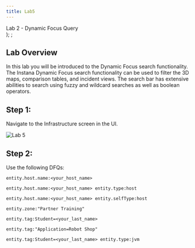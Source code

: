 ```yaml
---
title: Lab5
---
```

  <span>
    Lab 2 - Dynamic Focus Query <br />
  </span>
);
;

## Lab Overview

In this lab you will be introduced to the Dynamic Focus search functionality. The Instana Dynamic Focus search functionality can be used to filter the 3D maps, comparison tables, and incident views. The search bar has extensive abilities to search using fuzzy and wildcard searches as well as boolean operators.

## Step 1:
Navigate to the Infrastructure screen in the UI.

![Lab 5](../Labs/images/lab5.1.png)

## Step 2:

Use the following DFQs: 

```
entity.host.name:<your_host_name> 
```

```
entity.host.name:<your_host_name> entity.type:host 
```

```
entity.host.name:<your_host_name> entity.selfType:host 
```

```
entity.zone:"Partner Training" 
```

```
entity.tag:Student=<your_last_name> 
```

```
entity.tag:"Application=Robot Shop"
```

```
entity.tag:Student=<your_last_name> entity.type:jvm 
```
